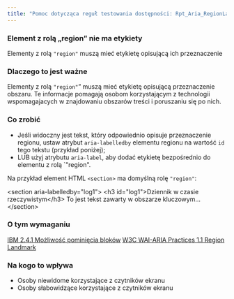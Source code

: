 ```yaml
---
title: "Pomoc dotycząca reguł testowania dostępności: Rpt_Aria_RegionLabel_Implicit"
---
```


<div className="toolHelp">
<Row>
<Column colLg={16} colMd={8} colSm={4} className="toolHead">

### Element z rolą „region” nie ma etykiety 

<div id="locLevel"></div>

Elementy z rolą `"region"` muszą mieć etykietę opisującą ich przeznaczenie

</Column>
</Row>
<Row>
<Column colLg={11} colMd={5} colSm={4} className="toolMain">

### Dlaczego to jest ważne

Elementy z rolą `"region"`” muszą mieć etykietę opisującą przeznaczenie obszaru. Te informacje pomagają osobom korzystającym z technologii wspomagajacych w znajdowaniu obszarów treści i poruszaniu się po nich.


<div id="locSnippet"></div>

### Co zrobić

* Jeśli widoczny jest tekst, który odpowiednio opisuje przeznaczenie regionu, ustaw atrybut `aria-labelledby` elementu regionu na wartość `id` tego tekstu (przykład poniżej);
* LUB użyj atrybutu `aria-label`, aby dodać etykietę bezpośrednio do elementu z rolą `"region".

Na przykład element HTML `<section>` ma domyślną rolę `"region"`:

<CodeSnippet type="multi" light={true}>&lt;section aria-labelledby="log1"&gt;
	&lt;h3 id="log1"&gt;Dziennik w czasie rzeczywistym&lt;/h3&gt;
	To jest tekst zawarty w obszarze kluczowym...
&lt;/section&gt;</CodeSnippet>

</Column>
<Column colLg={5} colMd={3} colSm={4} className="toolLeft">

### O tym wymaganiu

[IBM 2.4.1 Możliwość pominięcia bloków](http://www.ibm.com/able/guidelines/ci162/bypass_blocks.html)
[W3C WAI-ARIA Practices 1.1 Region Landmark ](https://www.w3.org/TR/wai-aria-practices-1.1/examples/landmarks/region.html)

### Na kogo to wpływa

* Osoby niewidome korzystające z czytników ekranu
* Osoby słabowidzące korzystające z czytników ekranu

</Column>
</Row>
</div>

